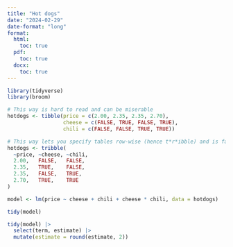 ```yaml
---
title: "Hot dogs"
date: "2024-02-29"
date-format: "long"
format:
  html:
    toc: true
  pdf:
    toc: true
  docx:
    toc: true
---
```


```r
library(tidyverse)
library(broom)

# This way is hard to read and can be miserable
hotdogs <- tibble(price = c(2.00, 2.35, 2.35, 2.70),
                  cheese = c(FALSE, TRUE, FALSE, TRUE),
                  chili = c(FALSE, FALSE, TRUE, TRUE))

# This way lets you specify tables row-wise (hence t*r*ibble) and is far easier to read
hotdogs <- tribble(
  ~price, ~cheese, ~chili,
  2.00,   FALSE,   FALSE,
  2.35,   TRUE,    FALSE,
  2.35,   FALSE,   TRUE,
  2.70,   TRUE,    TRUE
)

model <- lm(price ~ cheese + chili + cheese * chili, data = hotdogs)
```

```r
tidy(model)
```

```r
tidy(model) |> 
  select(term, estimate) |> 
  mutate(estimate = round(estimate, 2))
```

